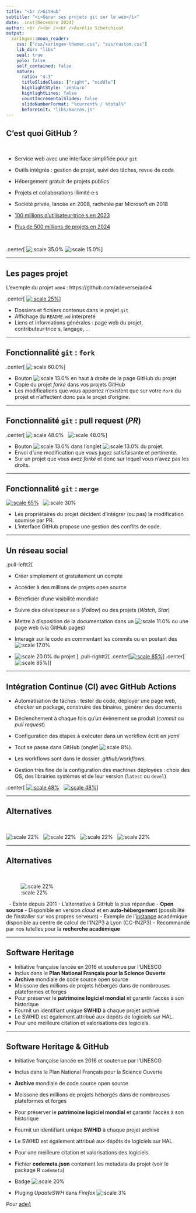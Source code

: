 ```yaml
---
title: "<br />GitHub"
subtitle: "<i>Gérer ses projets git sur le web</i>"
date: .inst[Décembre 2024]
author: <br /><br /><br />Aurélie Siberchicot
output:
  xaringan::moon_reader:
    css: ["css/xaringan-themer.css", "css/custom.css"]
    lib_dir: "libs"
    seal: true
    yolo: false
    self_contained: false
    nature:
      ratio: "4:3"
      titleSlideClass: ["right", "middle"]
      highlightStyle: 'zenburn'
      highlightLines: false
      countIncrementalSlides: false
      slideNumberFormat: "%current% / %total%"
      beforeInit: "libs/macros.js"
---
```




## C'est quoi GitHub ?

<br />

- Service web avec une interface simplifiée pour `git`
- Outils intégrés : gestion de projet, suivi des tâches, revue de code
- Hébergement gratuit de projets publics
- Projets et collaborations illimité·e·s


- Société privée, lancée en 2008, rachetée par Microsoft en 2018
- [100 millions d'utilisateur·trice·s en 2023](https://github.blog/2023-01-25-100-million-developers-and-counting/)
- [Plus de 500 millions de projets en 2024](https://www.expresscomputer.in/news/github-embraces-developer-choice-with-multi-model-copilot-new-app-tool-github-spark-and-ai-native-developer-experience/118154/)

<br />

.center[
![:scale 35.0%](img/GitHub_Logo.png)
![:scale 15.0%](img/GitHub-Mark-120px-plus.png)
]



---

## Les pages projet 

L'exemple du projet `ade4` : https://github.com/adeverse/ade4

.center[
[![:scale 25%](img/logoade4.png)](https://github.com/adeverse/ade4)
]

- Dossiers et fichiers contenus dans le projet `git`
- Affichage du `README.md` interpreté
- Liens et informations générales : page web du projet, contributeur·trice·s, langage, ...

---

## Fonctionnalité `git` : `fork`

.center[
![:scale 60.0%](img/github-fork.png)
]

- Bouton ![:scale 13.0%](img/github-boutonfork.png) en haut à droite de la page GitHub du projet
- Copie du projet *forké* dans vos projets GitHub
- Les modifications que vous apportez n'existent que sur votre `fork` du projet et n'affectent donc pas le projet d'origine.


---

## Fonctionnalité `git` : pull request (*PR*)

.center[
![:scale 48.0%](img/github-pullrequest2.png)
&nbsp;
![:scale 48.0%](img/github-pullrequest.png)
]

- Bouton ![:scale 13.0%](img/github-boutonpullrequest.png) dans l'onglet ![:scale 13.0%](img/github-menupullrequest.png) du projet.
- Envoi d'une modification que vous jugez satisfaisante et pertinente.
- Sur un projet que vous avez *forké* et donc sur lequel vous n'avez pas les droits.

---

## Fonctionnalité `git` : `merge`

[![:scale 65%](img/github-merge2.png)](https://github.com/adeverse/ade4/pull/44)
&nbsp;
![:scale 30%](img/pullrequest-mergebutton.png)

- Les propriétaires du projet décident d'intégrer (ou pas) la modification soumise par PR.
- L'interface GitHub propose une gestion des conflits de code.



---

## Un réseau social 


.pull-leftt2[

- Créer simplement et gratuitement un compte
- Accéder à des millions de projets open source
- Bénéficier d'une visibilité mondiale


- Suivre des dévelopeur·se·s (*Follow*) ou des projets (*Watch*, *Star*)
- Mettre à disposition de la documentation dans un ![:scale 11.0%](img/github-wiki.png) ou une page web (via GitHub pages)
- Interagir sur le code en commentant les commits ou en postant des ![:scale 17.0%](img/github-issues.png)
- ![:scale 20.0%](img/github-discussion.png) du projet
]
.pull-rightt2[
.center[[![:scale 85%](img/github-follow.png)](https://github.com/ahasverus)]
.center[![:scale 85%](img/github-watch.png)]
]



---

## Intégration Continue (CI) avec GitHub Actions

- Automatisation de tâches : tester du code, déployer une page web, *checker* un package, construire des binaires, générer des documents
- Déclenchement à chaque fois qu'un évènement se produit (*commit* ou *pull request*)
- Configuration des étapes à exécuter dans un workflow écrit en *yaml* 


- Tout se passe dans GitHub (onglet ![:scale 8%](img/github-workflow.png)).
- Les workflows sont dans le dossier *.github/workflows*.
- Gestion très fine de la configuration des machines déployées : choix des OS, des librairies systèmes et de leur version (`latest` ou `devel`)


.center[
[![:scale 48%](img/github-actions1.png)](https://github.com/adeverse/ade4/actions)
&nbsp;
[![:scale 48%](img/github-actions2.png)](https://github.com/adeverse/ade4/actions)
]




---

## Alternatives

&nbsp;

![:scale 22%](img/GitLab_logo.svg.png)
&nbsp;
![:scale 22%](img/Bitbucket-Logo-blue.svg.png)
&nbsp;
![:scale 22%](img/SourceForge_logo_transparent.svg.png)
&nbsp;
![:scale 22%](img/rforge_logo.png)

---

## Alternatives

&nbsp;

![:scale 22%](img/GitLab_logo.svg.png)

&nbsp;
- Existe depuis 2011
- L'alternative à GitHub la plus répandue
- **Open source**
- Disponible en version *cloud* et en **auto-hébergement** (possibilité de l'installer sur vos propres serveurs)
- Exemple de l'[instance](https://doc.cc.in2p3.fr/fr/Collaborative-tools/tools/gitlab.html) académique disponible au centre de calcul de l'IN2P3 à Lyon (CC-IN2P3)
- Recommandé par nos tutelles pour la **recherche académique**

---

## Software Heritage

- Initiative française lancée en 2016 et soutenue par l'UNESCO
- Inclus dans le **Plan National Français pour la Science Ouverte** 
- **Archive** mondiale de code source open source
- Moissone des millions de projets hébergés dans de nombreuses plateformes et forges
- Pour préserver le **patrimoine logiciel mondial** et garantir l'accès à son historique
- Fournit un identifiant unique **SWHID** à chaque projet archivé
- Le SWHID est également attribué aux dépôts de logiciels sur HAL.
- Pour une meilleure citation et valorisations des logiciels.

---

## Software Heritage & GitHub 


- Initiative française lancée en 2016 et soutenue par l'UNESCO
- Inclus dans le Plan National Français pour la Science Ouverte 
- **Archive** mondiale de code source open source
- Moissone des millions de projets hébergés dans de nombreuses plateformes et forges
- Pour préserver le **patrimoine logiciel mondial** et garantir l'accès à son historique
- Fournit un identifiant unique **SWHID** à chaque projet archivé
- Le SWHID est également attribué aux dépôts de logiciels sur HAL.
- Pour une meilleure citation et valorisations des logiciels.


- Fichier **codemeta.json** contenant les metadata du projet (voir le package R `codemeta`)
- Badge ![:scale 20%](img/github-badgeSH.png)
- Pluging *UpdateSWH* dans *Firefox* ![:scale 3%](img/github-plugin.png)


Pour [ade4](https://archive.softwareheritage.org/browse/origin/directory/?origin_url=https://github.com/adeverse/ade4&snapshot=d0a04c46be666ed2d30bcabbbd37ee632e64f02c)